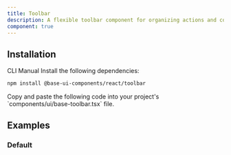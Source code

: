 ```yaml
---
title: Toolbar
description: A flexible toolbar component for organizing actions and controls. Built on top of Base UI Toolbar component with comprehensive styling.
component: true
---
```


<ExamplePreview path="base-toolbar/default" />

## Installation

<Tabs defaultValue="cli">

<TabsList>
  <TabsTrigger value="cli">CLI</TabsTrigger>
  <TabsTrigger value="manual">Manual</TabsTrigger>
</TabsList>

<TabsContent value="cli">
  <CliCommands name="base-toolbar" />
</TabsContent>

<TabsContent value="manual">    
<Steps>

<Step>
Install the following dependencies:

```bash
npm install @base-ui-components/react/toolbar
```

</Step>

<Step>
Copy and paste the following code into your project's `components/ui/base-toolbar.tsx` file.

<ComponentPreview name="base-toolbar" />

</Step>

</Steps>

</TabsContent>

</Tabs>

## Examples

### Default

<ExamplePreview path="base-toolbar/default" />
